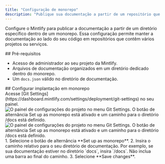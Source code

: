 ```yaml
---
title: "Configuração de monorepo"
description: "Publique sua documentação a partir de um repositório que contém vários projetos"
---
```


Configure o Mintlify para publicar a documentação a partir de um diretório específico dentro de um monorepo. Essa configuração permite manter a documentação ao lado do seu código em repositórios que contêm vários projetos ou serviços.

<div id="prerequisites">
  ## Pré-requisitos
</div>

* Acesso de administrador ao seu projeto da Mintlify.
* Arquivos de documentação organizados em um diretório dedicado dentro do monorepo.
* Um `docs.json` válido no diretório de documentação.

<div id="configure-monorepo-deployment">
  ## Configurar implantação em monorepo
</div>

<Steps>
<Step title="Acessar as configurações do Git">
Acesse [Git Settings](https://dashboard.mintlify.com/settings/deployment/git-settings) no seu painel.

<Frame>
<img
  className="block dark:hidden my-0 pointer-events-none"
  src="/images/monorepo-light.png"
  alt="O painel de configurações do projeto no menu Git Settings. O botão de alternância Set up as monorepo está ativado e um caminho para o diretório /docs está definido."
/>
<img
  className="hidden dark:block my-0 pointer-events-none"
  src="/images/monorepo-dark.png"
  alt="O painel de configurações do projeto no menu Git Settings. O botão de alternância Set up as monorepo está ativado e um caminho para o diretório /docs está definido."
/>
</Frame>

</Step>
<Step title="Definir o caminho da documentação">
1. Selecione o botão de alternância **Set up as monorepo**.
2. Insira o caminho relativo para o seu diretório de documentação. Por exemplo, se sua documentação estiver no diretório `docs`, insira `/docs`.
<Note>
  Não inclua uma barra ao final do caminho.
</Note>
3. Selecione **Save changes**.
</Step>
</Steps>